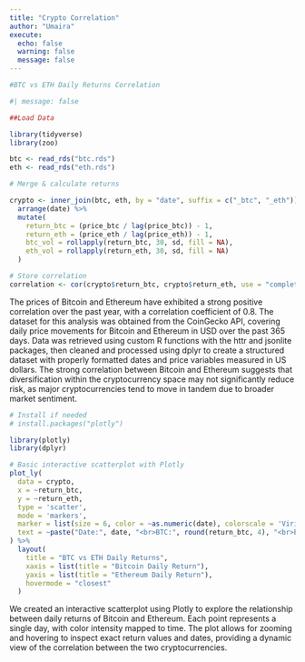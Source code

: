 ```yaml
---
title: "Crypto Correlation"
author: "Umaira"
execute: 
  echo: false
  warning: false
  message: false
---
```


```r
#BTC vs ETH Daily Returns Correlation

#| message: false

##Load Data

library(tidyverse)
library(zoo)

btc <- read_rds("btc.rds")
eth <- read_rds("eth.rds")

# Merge & calculate returns

crypto <- inner_join(btc, eth, by = "date", suffix = c("_btc", "_eth")) %>%
  arrange(date) %>%
  mutate(
    return_btc = (price_btc / lag(price_btc)) - 1,
    return_eth = (price_eth / lag(price_eth)) - 1,
    btc_vol = rollapply(return_btc, 30, sd, fill = NA),
    eth_vol = rollapply(return_eth, 30, sd, fill = NA)
  )

# Store correlation
correlation <- cor(crypto$return_btc, crypto$return_eth, use = "complete.obs")

```

The prices of Bitcoin and Ethereum have exhibited a strong positive correlation over the past year, with a correlation coefficient of 0.8. The dataset for this analysis was obtained from the CoinGecko API, covering daily price movements for Bitcoin and Ethereum in USD over the past 365 days. Data was retrieved using custom R functions with the httr and jsonlite packages, then cleaned and processed using dplyr to create a structured dataset with properly formatted dates and price variables measured in US dollars. The strong correlation between Bitcoin and Ethereum suggests that diversification within the cryptocurrency space may not significantly reduce risk, as major cryptocurrencies tend to move in tandem due to broader market sentiment.

```r
# Install if needed
# install.packages("plotly")

library(plotly)
library(dplyr)

# Basic interactive scatterplot with Plotly
plot_ly(
  data = crypto,
  x = ~return_btc,
  y = ~return_eth,
  type = 'scatter',
  mode = 'markers',
  marker = list(size = 6, color = ~as.numeric(date), colorscale = 'Viridis', showscale = TRUE),
  text = ~paste("Date:", date, "<br>BTC:", round(return_btc, 4), "<br>ETH:", round(return_eth, 4))
) %>%
  layout(
    title = "BTC vs ETH Daily Returns",
    xaxis = list(title = "Bitcoin Daily Return"),
    yaxis = list(title = "Ethereum Daily Return"),
    hovermode = "closest"
  )


```

We created an interactive scatterplot using Plotly to explore the relationship between daily returns of Bitcoin and Ethereum. Each point represents a single day, with color intensity mapped to time. The plot allows for zooming and hovering to inspect exact return values and dates, providing a dynamic view of the correlation between the two cryptocurrencies.

